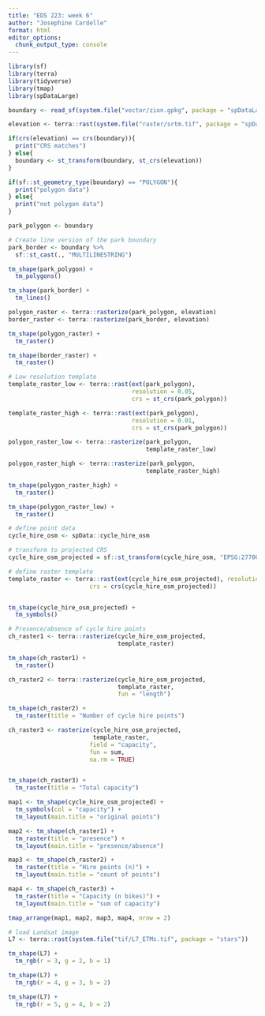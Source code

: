 ```yaml
---
title: "EDS 223: week 6"
author: "Josephine Cardelle"
format: html
editor_options: 
  chunk_output_type: console
---
```


```r
library(sf)
library(terra)
library(tidyverse)
library(tmap)
library(spDataLarge)
```

```r
boundary <- read_sf(system.file("vector/zion.gpkg", package = "spDataLarge"))

elevation <- terra::rast(system.file("raster/srtm.tif", package = "spDataLarge"))

if(crs(elevation) == crs(boundary)){
  print("CRS matches")
} else{
  boundary <- st_transform(boundary, st_crs(elevation))
}
```

```r
if(sf::st_geometry_type(boundary) == "POLYGON"){
  print("polygon data")
} else{
  print("not polygon data")
}
```

```r
park_polygon <- boundary

# Create line version of the park boundary
park_border <- boundary %>% 
  sf::st_cast(., "MULTILINESTRING")

tm_shape(park_polygon) +
  tm_polygons()

tm_shape(park_border) +
  tm_lines()
```

```r
polygon_raster <- terra::rasterize(park_polygon, elevation)
border_raster <- terra::rasterize(park_border, elevation)

tm_shape(polygon_raster) +
  tm_raster()

tm_shape(border_raster) +
  tm_raster()
```

```r
# Low resolution template
template_raster_low <- terra::rast(ext(park_polygon),
                                   resolution = 0.05,
                                   crs = st_crs(park_polygon))

template_raster_high <- terra::rast(ext(park_polygon),
                                   resolution = 0.01,
                                   crs = st_crs(park_polygon))

polygon_raster_low <- terra::rasterize(park_polygon,
                                       template_raster_low)

polygon_raster_high <- terra::rasterize(park_polygon,
                                       template_raster_high)
```

```r
tm_shape(polygon_raster_high) +
  tm_raster()

tm_shape(polygon_raster_low) +
  tm_raster()
```

```r
# define point data
cycle_hire_osm <- spData::cycle_hire_osm

# transform to projected CRS
cycle_hire_osm_projected = sf::st_transform(cycle_hire_osm, "EPSG:27700")

# define raster template
template_raster <- terra::rast(ext(cycle_hire_osm_projected), resolution = 1000,
                       crs = crs(cycle_hire_osm_projected))


tm_shape(cycle_hire_osm_projected) +
  tm_symbols()
```

```r
# Presence/absence of cycle hire points
ch_raster1 <- terra::rasterize(cycle_hire_osm_projected,
                               template_raster)

tm_shape(ch_raster1) +
  tm_raster()

ch_raster2 <- terra::rasterize(cycle_hire_osm_projected,
                               template_raster,
                               fun = "length")

tm_shape(ch_raster2) +
  tm_raster(title = "Number of cycle hire points")

ch_raster3 <- rasterize(cycle_hire_osm_projected, 
                        template_raster, 
                       field = "capacity", 
                       fun = sum, 
                       na.rm = TRUE)


tm_shape(ch_raster3) +
  tm_raster(title = "Total capacity")
```

```r
map1 <- tm_shape(cycle_hire_osm_projected) +
  tm_symbols(col = "capacity") +
  tm_layout(main.title = "original points")

map2 <- tm_shape(ch_raster1) +
  tm_raster(title = "presence") +
  tm_layout(main.title = "presence/absence")

map3 <- tm_shape(ch_raster2) +
  tm_raster(title = "Hire points (n)") +
  tm_layout(main.title = "count of points")

map4 <- tm_shape(ch_raster3) +
  tm_raster(title = "Capacity (n bikes)") +
  tm_layout(main.title = "sum of capacity")

tmap_arrange(map1, map2, map3, map4, nrow = 2)
```

```r
# load Landsat image
L7 <- terra::rast(system.file("tif/L7_ETMs.tif", package = "stars"))

tm_shape(L7) +
  tm_rgb(r = 3, g = 2, b = 1)

tm_shape(L7) +
  tm_rgb(r = 4, g = 3, b = 2)

tm_shape(L7) +
  tm_rgb(r = 5, g = 4, b = 2)
```

